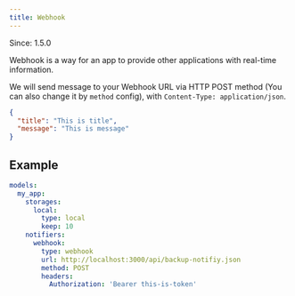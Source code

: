 ```yaml
---
title: Webhook
---
```


<Note>Since: 1.5.0</Note>

Webhook is a way for an app to provide other applications with real-time information.

We will send message to your Webhook URL via HTTP POST method (You can also change it by `method` config), with `Content-Type: application/json`.

```json
{
  "title": "This is title",
  "message": "This is message"
}
```

## Example

```yml
models:
  my_app:
    storages:
      local:
        type: local
        keep: 10
    notifiers:
      webhook:
        type: webhook
        url: http://localhost:3000/api/backup-notifiy.json
        method: POST
        headers:
          Authorization: 'Bearer this-is-token'
```
